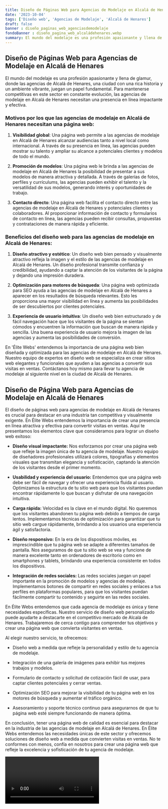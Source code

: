 ```yaml
---
title: Diseño de Páginas Web para Agencias de Modelaje en Alcalá de Henares
date: '2023-10-04'
tags: ['Diseño web', 'Agencias de Modelaje', 'Alcalá de Henares']
draft: false
banner : diseño_paginas_web_agenciasdemodelaje
fondoBanner : diseño_pagina_web_alcaládehenares.webp
summary: El mundo del modelaje es una profesión apasionante y llena de glamur, donde las agencias de Alcalá de Henares, una ciudad con una rica historia y un ambiente vibrante, juegan un papel fundamental. Para mantenerse competitivas en este sector en constante evolución, las agencias de modelaje en Alcalá de Henares necesitan una presencia en línea impactante y efectiva.
---
```


## Diseño de Páginas Web para Agencias de Modelaje en Alcalá de Henares

El mundo del modelaje es una profesión apasionante y llena de glamur, donde las agencias de Alcalá de Henares, una ciudad con una rica historia y un ambiente vibrante, juegan un papel fundamental. Para mantenerse competitivas en este sector en constante evolución, las agencias de modelaje en Alcalá de Henares necesitan una presencia en línea impactante y efectiva.

### Motivos por los que las agencias de modelaje en Alcalá de Henares necesitan una página web:

1. **Visibilidad global**: Una página web permite a las agencias de modelaje en Alcalá de Henares alcanzar audiencias tanto a nivel local como internacional. A través de su presencia en línea, las agencias pueden mostrar su talento y ampliar su alcance a potenciales clientes y modelos de todo el mundo.

2. **Promoción de modelos**: Una página web le brinda a las agencias de modelaje en Alcalá de Henares la posibilidad de presentar a sus modelos de manera atractiva y detallada. A través de galerías de fotos, perfiles y currículums, las agencias pueden exhibir el talento y la versatilidad de sus modelos, generando interés y oportunidades de trabajo.

3. **Contacto directo**: Una página web facilita el contacto directo entre las agencias de modelaje en Alcalá de Henares y potenciales clientes y colaboradores. Al proporcionar información de contacto y formularios de contacto en línea, las agencias pueden recibir consultas, propuestas y contrataciones de manera rápida y eficiente.

### Beneficios del diseño web para las agencias de modelaje en Alcalá de Henares:

1. **Diseño atractivo y estético**: Un diseño web bien pensado y visualmente atractivo refleja la imagen y el estilo de las agencias de modelaje en Alcalá de Henares. Un diseño profesional transmite confianza y credibilidad, ayudando a captar la atención de los visitantes de la página y dejando una impresión duradera.

2. **Optimización para motores de búsqueda**: Una página web optimizada para SEO ayuda a las agencias de modelaje en Alcalá de Henares a aparecer en los resultados de búsqueda relevantes. Esto les proporciona una mayor visibilidad en línea y aumenta las posibilidades de ser descubiertos por clientes potenciales.

3. **Experiencia de usuario intuitiva**: Un diseño web bien estructurado y de fácil navegación hace que los visitantes de la página se sientan cómodos y encuentren la información que buscan de manera rápida y sencilla. Una buena experiencia de usuario mejora la imagen de las agencias y aumenta las posibilidades de conversión.

En 'Élite Webs' entendemos la importancia de una página web bien diseñada y optimizada para las agencias de modelaje en Alcalá de Henares. Nuestro equipo de expertos en diseño web se especializa en crear sitios web elegantes y funcionales que ayuden a las agencias a convertir sus visitas en ventas. Contáctanos hoy mismo para llevar tu agencia de modelaje al siguiente nivel en la ciudad de Alcalá de Henares.

<GifSeo />

<Cta />

## Diseño de Página Web para Agencias de Modelaje en Alcalá de Henares

El diseño de páginas web para agencias de modelaje en Alcalá de Henares es crucial para destacar en una industria tan competitiva y visualmente exigente. En Élite Webs entendemos la importancia de crear una presencia en línea atractiva y efectiva para convertir visitas en ventas. Aquí te presentamos los elementos clave que consideramos para lograr un diseño web exitoso:

- **Diseño visual impactante:** Nos esforzamos por crear una página web que refleje la imagen única de tu agencia de modelaje. Nuestro equipo de diseñadores profesionales utilizará colores, tipografías y elementos visuales que transmitan elegancia y sofisticación, captando la atención de los visitantes desde el primer momento.

- **Usabilidad y experiencia del usuario:** Entendemos que una página web debe ser fácil de navegar y ofrecer una experiencia fluida al usuario. Optimizamos la estructura de tu sitio web para que los visitantes puedan encontrar rápidamente lo que buscan y disfrutar de una navegación intuitiva.

- **Carga rápida:** Velocidad es la clave en el mundo digital. No queremos que los visitantes abandonen tu página web debido a tiempos de carga lentos. Implementamos técnicas de optimización para garantizar que tu sitio web cargue rápidamente, brindando a los usuarios una experiencia ágil y satisfactoria.

- **Diseño responsivo:** En la era de los dispositivos móviles, es imprescindible que tu página web se adapte a diferentes tamaños de pantalla. Nos aseguramos de que tu sitio web se vea y funcione de manera excelente tanto en ordenadores de escritorio como en smartphones y tablets, brindando una experiencia consistente en todos los dispositivos.

- **Integración de redes sociales:** Las redes sociales juegan un papel importante en la promoción de modelos y agencias de modelaje. Implementamos botones de compartir en redes sociales y enlaces a tus perfiles en plataformas populares, para que los visitantes puedan fácilmente compartir tu contenido y seguirte en las redes sociales.

En Élite Webs entendemos que cada agencia de modelaje es única y tiene necesidades específicas. Nuestro servicio de diseño web personalizado puede ayudarte a destacarte en el competitivo mercado de Alcalá de Henares. Trabajaremos de cerca contigo para comprender tus objetivos y crear una página web que convierta visitantes en ventas.

Al elegir nuestro servicio, te ofrecemos:

- Diseño web a medida que refleje la personalidad y estilo de tu agencia de modelaje.

- Integración de una galería de imágenes para exhibir tus mejores trabajos y modelos.

- Formulario de contacto y solicitud de cotización fácil de usar, para captar clientes potenciales y cerrar ventas.

- Optimización SEO para mejorar la visibilidad de tu página web en los motores de búsqueda y aumentar el tráfico orgánico.

- Asesoramiento y soporte técnico continuo para asegurarnos de que tu página web esté siempre funcionando de manera óptima.

En conclusión, tener una página web de calidad es esencial para destacar en la industria de las agencias de modelaje en Alcalá de Henares. En Élite Webs entendemos las necesidades únicas de este sector y ofrecemos soluciones de diseño web a medida que convierten visitas en ventas. No te conformes con menos, confía en nosotros para crear una página web que refleje la excelencia y sofisticación de tu agencia de modelaje.

<Video />

<CtaBot job='Agencias de Modelaje' city='Alcalá de Henares'/>

<Gmaps query='Alcalá de Henares+españa+maps' />
